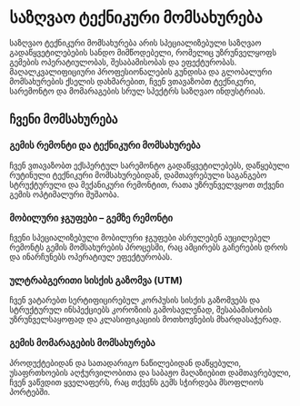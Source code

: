 # საზღვაო ტექნიკური მომსახურება

საზღვაო ტექნიკური მომსახურება არის სპეციალიზებული საზღვაო გადაწყვეტილებების სანდო მიმწოდებელი, რომელიც უზრუნველყოფს გემების ოპერატიულობას, შესაბამისობას და ეფექტურობას. მაღალკვალიფიციური პროფესიონალების გუნდისა და გლობალური მომსახურების ქსელის დახმარებით, ჩვენ ვთავაზობთ ტექნიკური, სარემონტო და მომარაგების სრულ სპექტრს საზღვაო ინდუსტრიას.

## ჩვენი მომსახურება

### გემის რემონტი და ტექნიკური მომსახურება

ჩვენ ვთავაზობთ ექსპერტულ სარემონტო გადაწყვეტილებებს, დაწყებული რუტინული ტექნიკური მომსახურებიდან, დამთავრებული საგანგებო სტრუქტურული და მექანიკური რემონტით, რათა უზრუნველვყოთ თქვენი გემის ოპტიმალური მუშაობა.

### მობილური ჯგუფები – გემზე რემონტი

ჩვენი სპეციალიზებული მობილური ჯგუფები ასრულებენ აუცილებელ რემონტს გემის მომსახურების პროცესში, რაც ამცირებს გაჩერების დროს და ინარჩუნებს ოპერატიულ ეფექტურობას.

### ულტრაბგერითი სისქის გაზომვა (UTM)

ჩვენ ვატარებთ სერტიფიცირებულ კორპუსის სისქის გაზომვებს და სტრუქტურულ ინსპექციებს კოროზიის გამოსავლენად, შესაბამისობის უზრუნველსაყოფად და კლასიფიკაციის მოთხოვნების მხარდასაჭერად.

### გემის მომარაგების მომსახურება

პროდუქტებიდან და სათადარიგო ნაწილებიდან დაწყებული, უსაფრთხოების აღჭურვილობითა და საბაჟო მაღაზიებით დამთავრებული, ჩვენ ვაწვდით ყველაფერს, რაც თქვენს გემს სჭირდება მსოფლიოს პორტებში.
